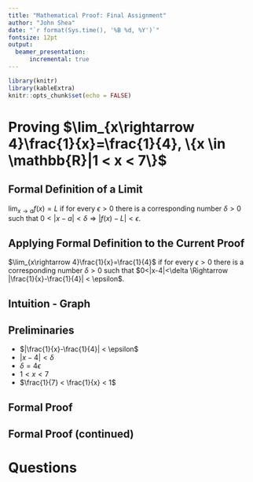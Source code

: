 ```yaml
---
title: "Mathematical Proof: Final Assignment"
author: "John Shea"
date: "`r format(Sys.time(), '%B %d, %Y')`"
fontsize: 12pt
output:
  beamer_presentation:
      incremental: true
---
```


```r
library(knitr)
library(kableExtra)
knitr::opts_chunk$set(echo = FALSE)
```

# Proving $\lim_{x\rightarrow 4}\frac{1}{x}=\frac{1}{4}, \{x \in \mathbb{R}|1 < x < 7\}$

## Formal Definition of a Limit

$\lim_{x\rightarrow a}f(x)=L$ if for every $\epsilon > 0$ there is a
corresponding number $\delta > 0$ such that $0<|x-a|<\delta \Rightarrow
|f(x)-L|< \epsilon$.

## Applying Formal Definition to the Current Proof

$\lim_{x\rightarrow 4}\frac{1}{x}=\frac{1}{4}$ if for every $\epsilon > 0$ there is a
corresponding number $\delta > 0$ such that $0<|x-4|<\delta \Rightarrow
|\frac{1}{x}-\frac{1}{4}| < \epsilon$.

## Intuition - Graph

\begin{center}
\includegraphics[width=\textwidth,height=\textheight,keepaspectratio]{./graph.pdf}
\end{center}

## Preliminaries

- $|\frac{1}{x}-\frac{1}{4}| < \epsilon$
- $|x-4| < \delta$
- $\delta = 4\epsilon$
- $1<x<7$
- $\frac{1}{7} < \frac{1}{x} < 1$

## Formal Proof

\input{./formal-proof.tex}

## Formal Proof (continued)

\input{./formal-proof-cont.tex}

# Questions
